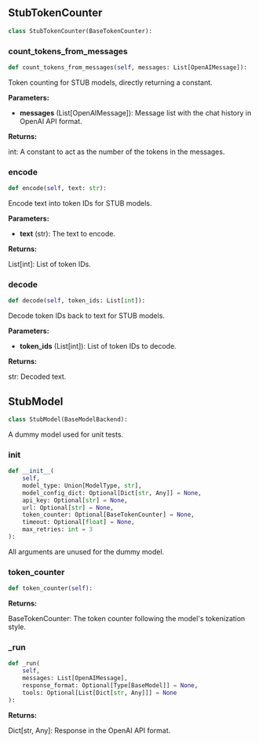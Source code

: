 <a id="camel.models.stub_model"></a>

<a id="camel.models.stub_model.StubTokenCounter"></a>

## StubTokenCounter

```python
class StubTokenCounter(BaseTokenCounter):
```

<a id="camel.models.stub_model.StubTokenCounter.count_tokens_from_messages"></a>

### count_tokens_from_messages

```python
def count_tokens_from_messages(self, messages: List[OpenAIMessage]):
```

Token counting for STUB models, directly returning a constant.

**Parameters:**

- **messages** (List[OpenAIMessage]): Message list with the chat history in OpenAI API format.

**Returns:**

  int: A constant to act as the number of the tokens in the
messages.

<a id="camel.models.stub_model.StubTokenCounter.encode"></a>

### encode

```python
def encode(self, text: str):
```

Encode text into token IDs for STUB models.

**Parameters:**

- **text** (str): The text to encode.

**Returns:**

  List[int]: List of token IDs.

<a id="camel.models.stub_model.StubTokenCounter.decode"></a>

### decode

```python
def decode(self, token_ids: List[int]):
```

Decode token IDs back to text for STUB models.

**Parameters:**

- **token_ids** (List[int]): List of token IDs to decode.

**Returns:**

  str: Decoded text.

<a id="camel.models.stub_model.StubModel"></a>

## StubModel

```python
class StubModel(BaseModelBackend):
```

A dummy model used for unit tests.

<a id="camel.models.stub_model.StubModel.__init__"></a>

### __init__

```python
def __init__(
    self,
    model_type: Union[ModelType, str],
    model_config_dict: Optional[Dict[str, Any]] = None,
    api_key: Optional[str] = None,
    url: Optional[str] = None,
    token_counter: Optional[BaseTokenCounter] = None,
    timeout: Optional[float] = None,
    max_retries: int = 3
):
```

All arguments are unused for the dummy model.

<a id="camel.models.stub_model.StubModel.token_counter"></a>

### token_counter

```python
def token_counter(self):
```

**Returns:**

  BaseTokenCounter: The token counter following the model's
tokenization style.

<a id="camel.models.stub_model.StubModel._run"></a>

### _run

```python
def _run(
    self,
    messages: List[OpenAIMessage],
    response_format: Optional[Type[BaseModel]] = None,
    tools: Optional[List[Dict[str, Any]]] = None
):
```

**Returns:**

  Dict[str, Any]: Response in the OpenAI API format.
